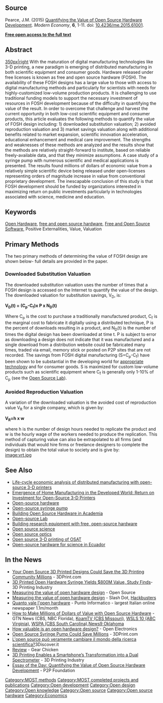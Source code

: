 {{MOST}}

==Source==
Pearce, J.M. (2015) [http://www.scirp.org/Journal/PaperInformation.aspx?PaperID=53076 Quantifying the Value of Open Source Hardware Development]. ''Modern Economy'', '''6''', 1-11. doi: [http://dx.doi.org/10.4236/me.2015.61001 10.4236/me.2015.61001].

'''[https://www.academia.edu/10143203/Quantifying_the_Value_of_Open_Source_Hard-ware_Development Free open access to the full text]'''

==Abstract==
[[image:OSH-cash.png|350px|right]] With the maturation of digital manufacturing technologies like 3-D printing, a new paradigm is emerging of distributed manufacturing in both scientific equipment and consumer goods. Hardware released under free licenses is known as free and open source hardware (FOSH). The availability of these FOSH designs has a large value to those with access to digital manufacturing methods and particularly for scientists with needs for highly-customized low-volume production products. It is challenging to use traditional funding models to support the necessary investment of resources in FOSH development because of the difficulty in quantifying the value of the result. In order to overcome that challenge and harvest the current opportunity in both low-cost scientific equipment and consumer products, this article evaluates the following methods to quantify the value of FOSH design including: 1) downloaded substitution valuation; 2) avoided reproduction valuation and 3) market savings valuation along with additional benefits related to market expansion, scientific innovation acceleration, educational enhancement and medical care improvement. The strengths and weaknesses of these methods are analyzed and the results show that the methods are relatively straight-forward to institute, based on reliable freely-available data, and that they minimize assumptions. A case study of a syringe pump with numerous scientific and medical applications is presented. The results found millions of dollars of economic value from a relatively simple scientific device being released under open-licenses representing orders of magnitude increase in value from conventional proprietary development. The inescapable conclusion of this study is that FOSH development should be funded by organizations interested in maximizing return on public investments particularly in technologies associated with science, medicine and education.

==Keywords==
[[Open Hardware]], [[free and open source hardware]], [[Free and Open Source Software]],  Positive Externalities,  Value,  Valuation

==Primary Methods==
The two primary methods of determining the value of FOSH design are shown below- full details are provided in the paper.

===Downloaded Substitution Valuation===
The downloaded substitution valuation uses the number of times that a FOSH design is accessed on the Internet to quantify the value of the design. The downloaded valuation for substitution savings, V<sub>D</sub>, is:

'''V<sub>D</sub>(t) = (C<sub>p</sub>-C<sub>f</sub>)x P x N<sub>D</sub>(t)'''

Where C<sub>p</sub> is the cost to purchase a traditionally manufactured product, C<sub>f</sub> is the marginal cost to fabricate it digitally using a distributed technique, P is the percent of downloads resulting in a product, and N<sub>D</sub>(t) is the number of times the digital design has been downloaded at time t. P is subject to error as downloading a design does not indicate that it was manufactured and a single download from a distribution website could be fabricated many times, traded via email, memory stick or posted on P2P sites that are not recorded. The savings from FOSH digital manufacturing (S=C<sub>p</sub>-C<sub>f</sub>) have been shown to be substantial in the developing world for [[appropriate technology]] and for consumer goods. S is maximized for custom low-volume products such as scientific equipment where C<sub>f</sub> is generally only 1-10% of C<sub>p</sub> (see the [[Open Source Lab]]).

===Avoided Reproduction Valuation===

A variation of the downloaded valuation is the avoided cost of reproduction value V<sub>R</sub> for a single company, which is given by:

'''V<sub>R</sub>=h x w'''

where h is the number of design hours needed to replicate the product and w is the hourly wage of the workers needed to produce the replication. This method of capturing value can also be extrapolated to all firms (and individuals that would hire firms or freelance designers to complete the design) to obtain the total value to society and is give by:<br>
[[image:vrt.jpg]]

==See Also==
* [[Life-cycle economic analysis of distributed manufacturing with open-source 3-D printers]]
* [[Emergence of Home Manufacturing in the Developed World: Return on Investment for Open-Source 3-D Printers]] 
* [[Open-source hardware]]
* [[Open-source syringe pump]]
* [[Building Open Source Hardware in Academia]]
* [[Open-source Lab]]
* [[Building research equipment with free, open-source hardware]]
* [[Open source science]]
* [[Open source optics]]
* [[Open source 3-D printing of OSAT]]
* [[Open-source hardware for science in Ecuador]]

==In the News ==
* [http://3dprint.com/38583/open-source-3d-printed-designs/ Your Open Source 3D Printed Designs Could Save the 3D Printing Community Millions] - 3DPrint.com
* [http://3dprintingindustry.com/2015/02/02/3d-printed-open-hardware-syringe-pump-value-800m/ 3D Printed Open Hardware Syringe Yields $800M Value, Study Finds]- 3D Printing Industry
* [http://opensource.com/life/15/2/the-worth-of-open-source-hardware-design Measuring the value of open hardware design] - Open Source
* [http://hardware.slashdot.org/story/15/02/10/046205/measuring-the-value-of-open-hardware-designs Measuring the value of open hardware design] - Slash Dot, [http://www.hackbusters.com/news/stories/248626-measuring-the-value-of-open-hardware-designs Hackbusters]
* [http://punto-informatico.it/4223505/PI/News/quanto-vale-open-hardware.aspx Quanto vale l'open hardware] - Punto Informatico - largest Italian online newspaper 1.1m/month
* [http://www.mygtn.tv/story/27889912/how-to-make-millions-of-dollars-of-value-with-open-source-hardware How to Make Millions of Dollars of Value with Open Source Hardware] - GTN News (CBS, NBC Florida), [http://www.koamtv.com/story/27889912/how-to-make-millions-of-dollars-of-value-with-open-source-hardware KoamTV (CBS Missouri)], [http://www.wsls.com/story/27889912/how-to-make-millions-of-dollars-of-value-with-open-source-hardware WSLS 10 (ABC Virginia)], [http://www.wspa.com/story/27889912/how-to-make-millions-of-dollars-of-value-with-open-source-hardware WSPA (CBS South Carolina)],[http://www.news9.com/story/27889912/how-to-make-millions-of-dollars-of-value-with-open-source-hardware News9 Oklahoma]
* [http://www.open-electronics.org/how-valuable-is-an-open-hardware-design/ How valuable is an open hardware design?] - Open Electronics
* [http://3dprint.com/42564/stories-we-missed-february-7/ Open Source Syringe Pump Could Save Millions] - 3DPrint.com
* [http://www.3discover.it/blog/2015/03/25/lopen-source-puo-veramente-cambiare-il-mondo-della-ricerca-scientifica/ L'open source può veramente cambiare il mondo della ricerca scientifica?]3Discover.it
* [http://gearchicken.com/blog/2015/03/30/value-open-hardware.html Review] - Gear Chicken
* [http://3dprintingindustry.com/2015/04/13/3d-printing-used-turn-smartphone-dual-spectrometer 3D Printing Enables a Smartphone’s Transformation into a Dual Spectrometer] - 3D Printing Industry
* [http://blog.p2pfoundation.net/essay-of-the-day-quantifying-the-value-of-open-source-hardware-development/2015/08/25 Essay of the Day: Quantifying the Value of Open Source Hardware Development] - P2P Foundation

[[Category:MOST methods]]
[[Category:MOST completed projects and publications]]
[[Category:Open development]]
[[Category:Open design]]
[[Category:Open knowledge]]
[[Category:Open source]]
[[Category:Open source hardware]]
[[Category:Economics]]